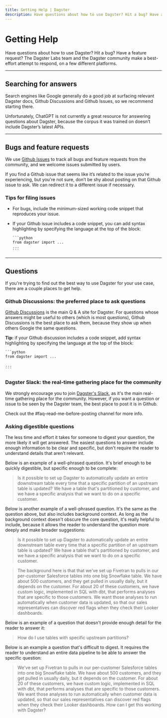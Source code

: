```yaml
---
title: Getting Help | Dagster
description: Have questions about how to use Dagster? Hit a bug? Have a feature request? This page includes tips on what to do.
---
```


# Getting Help

Have questions about how to use Dagster? Hit a bug? Have a feature request? The Dagster Labs team and the Dagster community make a best-effort attempt to respond, on a few different platforms.

---

## Searching for answers

Search engines like Google generally do a good job at surfacing relevant Dagster docs, Github Discussions and Github Issues, so we recommend starting there.

Unfortunately, ChatGPT is not currently a great resource for answering questions about Dagster, because the corpus it was trained on doesn’t include Dagster’s latest APIs.

---

## Bugs and feature requests

We use [Github Issues](https://github.com/dagster-io/dagster/issues) to track all bugs and feature requests from the community, and we welcome issues submitted by users.

If you find a Github issue that seems like it’s related to the issue you’re experiencing, but you're not sure, don’t be shy about posting on that Github issue to ask. We can redirect it to a different issue if necessary.

### Tips for filing issues

- For bugs, include the minimum-sized working code snippet that reproduces your issue.
- If your Github issue includes a code snippet, you can add syntax highlighting by specifying the language at the top of the block:

      ```python
      from dagster import ...
      ...
      ```

---

## Questions

If you're trying to find out the best way to use Dagster for your use case, there are a couple places to get help.

### Github Discussions: the preferred place to ask questions

[Github Discussions](https://github.com/dagster-io/dagster/discussions) is the main Q & A site for Dagster. For questions whose answers might be useful to others (which is most questions), Github Discussions is the best place to ask them, because they show up when others Google the same questions.

**Tip:** if your Github discussion includes a code snippet, add syntax highlighting by specifying the language at the top of the block:

    ```python
    from dagster import ...

    ...
    ```

### Dagster Slack: the real-time gathering place for the community

We strongly encourage you to join [Dagster's Slack](https://dagster.io/slack), as it's the main real-time gathering place for the community. However, if you want a question or issue to be seen by the Dagster team, the best place to post it is in Github.

Check out the #faq-read-me-before-posting channel for more info.

### Asking digestible questions

The less time and effort it takes for someone to digest your question, the more likely it will get answered. The easiest questions to answer include enough information to be clear and specific, but don't require the reader to understand details that aren't relevant.

Below is an example of a well-phrased question. It's brief enough to be quickly digestible, but specific enough to be complete:

> Is it possible to set up Dagster to automatically update an entire downstream table every time that a specific partition of an upstream table is updated? We have a table that's partitioned by customer, and we have a specific analysis that we want to do on a specific customer.

Below is another example of a well-phrased question. It's the same as the question above, but also includes background context. As long as the background context doesn't obscure the core question, it's really helpful to include, because it allows the reader to understand the question more deeply and make broader suggestions:

> Is it possible to set up Dagster to automatically update an entire downstream table every time that a specific partition of an upstream table is updated? We have a table that's partitioned by customer, and we have a specific analysis that we want to do on a specific customer.

> The background here is that that we've set up Fivetran to pulls in our per-customer Salesforce tables into one big Snowflake table. We have about 500 customers, and they get pulled in usually daily, but it depends on the customer. For about 20 of these customers, we have custom logic, implemented in SQL with dbt, that performs analyses that are specific to those customers. We want those analyses to run automatically when customer data is updated, so that our sales representatives can discover red flags when they check their Looker dashboards.

Below is an example of a question that doesn't provide enough detail for the reader to answer it:

> How do I use tables with specific upstream partitions?

Below is an example a question that's difficult to digest. It requires the reader to understand an entire data pipeline to be able to answer the specific question:

> We've set up Fivetran to pulls in our per-customer Salesforce tables into one big Snowflake table. We have about 500 customers, and they get pulled in usually daily, but it depends on the customer. For about 20 of these customers, we have custom logic, implemented in SQL with dbt, that performs analyses that are specific to those customers. We want those analyses to run automatically when customer data is updated, so that our sales representatives can discover red flags when they check their Looker dashboards. How can I get this working with Dagster?
